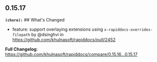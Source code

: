 ## 0.15.17
**`(chore):`** ## What's Changed
* feature: support overlaying extensions using `x-rapiddocs-overrides-filepath` by @dsinghvi in https://github.com/khulnasoft/rapiddocs/pull/2452


**Full Changelog**: https://github.com/khulnasoft/rapiddocs/compare/0.15.16...0.15.17

